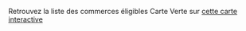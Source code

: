 Retrouvez la liste des commerces éligibles Carte Verte sur [cette carte interactive](https://www.google.com/maps/d/edit?mid=1z9cuCjFLKuObova_310K4g3DOihuXTk&usp=sharing)
